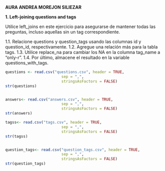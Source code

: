 **AURA ANDREA MOREJON SILIEZAR**

**1. Left-joining questions and tags**

Utilice left_joins en este ejercicio para asegurarse de mantener todas las preguntas, incluso
aquellas sin un tag correspondiente.

1.1. Relacione questions y question_tags usando las columnas id y question_id,
respectivamente.
1.2. Agregue una relación más para la tabla tags.
1.3. Utilice replace_na para cambiar los NA en la columna tag_name a "only-r".
1.4. Por último, almacene el resultado en la variable questions_with_tags.


```r
questions <- read.csv("questions.csv", header = TRUE,
                         sep = ",",
                         stringsAsFactors = FALSE)
str(questions)


answers<- read.csv("answers.csv", header = TRUE,
                         sep = ",",
                         stringsAsFactors = FALSE)
str(answers)

tagss<- read.csv("tags.csv", header = TRUE,
                         sep = ",",
                         stringsAsFactors = FALSE)
str(tagss)


question_tags<- read.csv("question_tags.csv", header = TRUE,
                         sep = ",",
                         stringsAsFactors = FALSE)
str(question_tags)

```



```r

```

